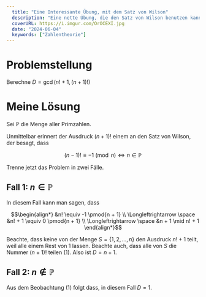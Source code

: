 ```yaml
---
  title: "Eine Interessante Übung, mit dem Satz von Wilson"
  description: "Eine nette Übung, die den Satz von Wilson benutzen kann."
  coverURL: https://i.imgur.com/OrOCEXI.jpg
  date: "2024-06-04"
  keywords: ["Zahlentheorie"]
---
```


# Problemstellung

Berechne $D = \gcd(n! + 1, (n + 1)!)$

# Meine Lösung

Sei $\mathbb{P}$ die Menge aller Primzahlen.

Unmittelbar erinnert der Ausdruck $(n + 1)!$ einem an den Satz von Wilson, der besagt, dass

```math
(n - 1)! \equiv -1 \pmod{n} \Longleftrightarrow n \in \mathbb{P}
```

Trenne jetzt das Problem in zwei Fälle.

## Fall 1: $n \in \mathbb{P}$

In diesem Fall kann man sagen, dass

```math
\begin{align*}
&n! \equiv -1 \pmod{n + 1} \\
\Longleftrightarrow \space &n! + 1 \equiv 0 \pmod{n + 1} \\
\Longleftrightarrow \space &n + 1 \mid n! + 1
\end{align*}
```

Beachte, dass keine von der Menge $S = \{1, 2, \ldots, n\}$ den Ausdruck $n! + 1$ teilt, weil alle einem Rest von 1 lassen. Beachte auch, dass alle von $S$ die Nummer $(n + 1)!$ teilen $(1)$. Also ist $D = n + 1$.

## Fall 2: $n \notin \mathbb{P}$

Aus dem Beobachtung $(1)$ folgt dass, in diesem Fall $D = 1$.
